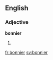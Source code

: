 {{also|Bonnier}}
==English==

===Adjective===
'''bonnier'''

# {{comparative of|bonny}}

[[fr:bonnier]]
[[sv:bonnier]]